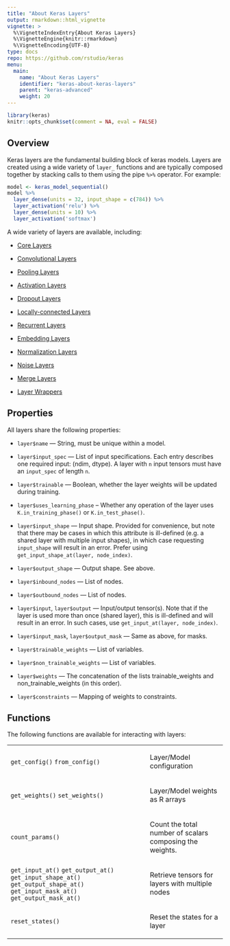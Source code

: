 ```yaml
---
title: "About Keras Layers"
output: rmarkdown::html_vignette
vignette: >
  %\VignetteIndexEntry{About Keras Layers}
  %\VignetteEngine{knitr::rmarkdown}
  %\VignetteEncoding{UTF-8}
type: docs
repo: https://github.com/rstudio/keras
menu:
  main:
    name: "About Keras Layers"
    identifier: "keras-about-keras-layers"
    parent: "keras-advanced"
    weight: 20
---
```


```r
library(keras)
knitr::opts_chunk$set(comment = NA, eval = FALSE)
```


## Overview

Keras layers are the fundamental building block of keras models. Layers are created using a wide variety of `layer_` functions and are typically composed together by stacking calls to them using the pipe `%>%` operator. For example:

```r
model <- keras_model_sequential() 
model %>% 
  layer_dense(units = 32, input_shape = c(784)) %>% 
  layer_activation('relu') %>% 
  layer_dense(units = 10) %>% 
  layer_activation('softmax')
```

A wide variety of layers are available, including:

- [Core Layers](https://keras.rstudio.com/reference/index.html#section-core-layers)

- [Convolutional Layers](https://keras.rstudio.com/reference/index.html#section-convolutional-layers)

- [Pooling Layers](https://keras.rstudio.com/reference/index.html#section-pooling-layers)

- [Activation Layers](https://keras.rstudio.com/reference/index.html#section-activation-layers)

- [Dropout Layers](https://keras.rstudio.com/reference/index.html#section-dropout-layers)

- [Locally-connected Layers](https://keras.rstudio.com/reference/index.html#section-locally-connected-layers)

- [Recurrent Layers](https://keras.rstudio.com/reference/index.html#section-recurrent-layers)

- [Embedding Layers](https://keras.rstudio.com/reference/index.html#section-embedding-layers)

- [Normalization Layers](https://keras.rstudio.com/reference/index.html#section-normalization-layers)

- [Noise Layers](https://keras.rstudio.com/reference/index.html#section-noise-layers)

- [Merge Layers](https://keras.rstudio.com/reference/index.html#section-merge-layers)

- [Layer Wrappers](https://keras.rstudio.com/reference/index.html#section-layer-wrappers)


## Properties

All layers share the following properties:

- `layer$name` ---  String, must be unique within a model.

- `layer$input_spec` --- List of input specifications. Each entry describes one required input: (ndim, dtype). A layer with `n` input tensors must have an `input_spec` of length `n`.

- `layer$trainable` --- Boolean, whether the layer weights will be updated during training.

- `layer$uses_learning_phase` -- Whether any operation of the layer uses `K.in_training_phase()` or `K.in_test_phase()`.

- `layer$input_shape` --- Input shape. Provided for convenience, but note that there may be cases in which this
    attribute is ill-defined (e.g. a shared layer with multiple input shapes), in which case
    requesting `input_shape` will result in an error. Prefer using `get_input_shape_at(layer, node_index)`.
    
- `layer$output_shape` --- Output shape. See above.

- `layer$inbound_nodes` --- List of nodes.

- `layer$outbound_nodes` --- List of nodes.

- `layer$input`, `layer$output` --- Input/output tensor(s). Note that if the layer is used more than
  once (shared layer), this is ill-defined and will result in an error. In such cases, use `get_input_at(layer, node_index)`.
  
- `layer$input_mask`, `layer$output_mask` --- Same as above, for masks.

- `layer$trainable_weights` --- List of variables.

- `layer$non_trainable_weights` --- List of variables.

- `layer$weights` ---  The concatenation of the lists trainable_weights and
    non_trainable_weights (in this order).
    
- `layer$constraints` ---  Mapping of weights to constraints.

## Functions

The following functions are available for interacting with layers:

<table class="ref-index">

<colgroup>
<col class="alias" />
<col class="title" />
</colgroup>

<tbody>

<tr>
<!--  -->
<td>
  `get_config()` `from_config()`
</td>
<td><p>Layer/Model configuration</p></td>
</tr><tr>
<!--  -->
<td>
  `get_weights()` `set_weights()`
</td>
<td><p>Layer/Model weights as R arrays</p></td>
</tr>
<tr>
<!--  -->
<td>
  `count_params()`
</td>
<td><p>Count the total number of scalars composing the weights.</p></td>
</tr>


<tr>
<!--  -->
<td>
  `get_input_at()` `get_output_at()` `get_input_shape_at()` `get_output_shape_at()` `get_input_mask_at()` `get_output_mask_at()`
</td>
<td><p>Retrieve tensors for layers with multiple nodes</p></td>
</tr>

<tr>
<!--  -->
<td>
  `reset_states()`
</td>
<td><p>Reset the states for a layer</p></td>
</tr>

</tbody>
</table>






